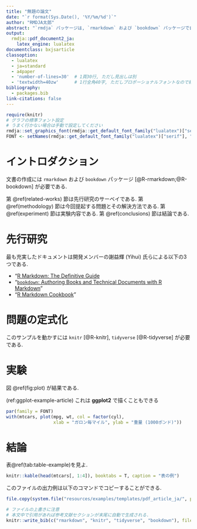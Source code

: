 ```yaml
---
title: "無題の論文"
date: "`r format(Sys.Date(), '%Y/%m/%d')`"
author: "RMDJA太郎"
abstract: "`rmdja` パッケージは, `rmarkdown` および `bookdown` パッケージで自然なレイアウトの日本語文書を作成する際に必要な煩雑な設定を自動で行い, ユーザーの負担を軽減するために作成されたパッケージである."
output:
  rmdja::pdf_document2_ja:
    latex_engine: lualatex
documentclass: bxjsarticle
classoption:
  - lualatex
  - ja=standard
  - a4paper
  - 'number-of-lines=30'  # 1頁30行, ただし見出しは別
  - 'textwidth=40zw'      # 1行全角40字, ただしプロポーショナルフォントなので絶対ではない
bibliography: 
  - packages.bib
link-citations: false
---
```


\newpage

```r
require(knitr)
# グラフの標準フォント設定
# うまく行かない場合は手動で設定してください
rmdja::set_graphics_font(rmdja::get_default_font_family("lualatex")["serif"])
FONT <- setNames(rmdja::get_default_font_family("lualatex")["serif"], "") 
```

# イントロダクション {#introduction}

文書の作成には `rmarkdown` および `bookdown` パッケージ [@R-rmarkdown;@R-bookdown] が必要である.

第 \@ref(related-works) 節は先行研究のサーベイである.
第 \@ref(methodology) 節は今回提起する問題とその解決方法である.
第 \@ref(experiment) 節は実験内容である.
第 \@ref(conclusions) 節は結論である.

# 先行研究 {#related-works}

最も充実したドキュメントは開発メンバーの謝益輝 (Yihui) 氏らによる以下の3つである.

* "[R Markdown: The Definitive Guide](https://bookdown.org/yihui/rmarkdown/)
* "[`bookdown`: Authoring Books and Technical Documents with R Markdown](https://bookdown.org/yihui/bookdown/)"
* "[R Markdown Cookbook](https://bookdown.org/yihui/rmarkdown-cookbook/)"


# 問題の定式化 {#methodology}

このサンプルを動かすには `knitr` [@R-knitr], `tidyverse` [@R-tidyverse] が必要である.

# 実験 {#experiment}

図 \@ref(fig:plot) が結果である.

(ref:ggplot-example-article) これは **ggplot2** で描くこともできる

```r
par(family = FONT)
with(mtcars, plot(mpg, wt, col = factor(cyl),
                  xlab = "ガロン毎マイル", ylab = "重量 (1000ポンド)"))
```

# 結論 {#conclusions}

表\@ref(tab:table-example)を見よ.

```r
knitr::kable(head(mtcars[, 1:4]), booktabs = T, caption = "表の例")
```

このファイルの出力例は以下のコマンドでコピーすることができる.

```r
file.copy(system.file("resources/examples/templates/pdf_article_ja/", package = "rmdja"), "./", recursive = T)
```

<!-- 参考文献 -->
<!-- コメントはこのように HTMLの記法を使う. tex の % は使えない -->

```r
# ファイルの上書きに注意
# 本文中で引用があれば参考文献セクションが末尾に自動で生成される.
knitr::write_bib(c("rmarkdown", "knitr", "tidyverse", "bookdown"), file = 'packages.bib')
```